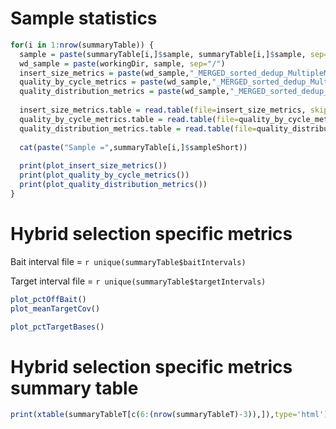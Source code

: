 Sample statistics
========================================================

```r
for(i in 1:nrow(summaryTable)) {
  sample = paste(summaryTable[i,]$sample, summaryTable[i,]$sample, sep="/")
  wd_sample = paste(workingDir, sample, sep="/")
  insert_size_metrics = paste(wd_sample,"_MERGED_sorted_dedup_MultipleMetrics.txt.insert_size_metrics", sep="")
  quality_by_cycle_metrics = paste(wd_sample,"_MERGED_sorted_dedup_MultipleMetrics.txt.quality_by_cycle_metrics", sep="")
  quality_distribution_metrics = paste(wd_sample,"_MERGED_sorted_dedup_MultipleMetrics.txt.quality_distribution_metrics", sep="")
  
  insert_size_metrics.table = read.table(file=insert_size_metrics, skip=10, head=TRUE)
  quality_by_cycle_metrics.table = read.table(file=quality_by_cycle_metrics, head=TRUE)
  quality_distribution_metrics.table = read.table(file=quality_distribution_metrics, head=TRUE)
  
  cat(paste("Sample =",summaryTable[i,]$sampleShort))
  
  print(plot_insert_size_metrics())
  print(plot_quality_by_cycle_metrics())
  print(plot_quality_distribution_metrics())
}
```

Hybrid selection specific metrics
========================================================
Bait interval file = `r unique(summaryTable$baitIntervals)`

Target interval file = `r unique(summaryTable$targetIntervals)`

```r
plot_pctOffBait()
plot_meanTargetCov()
```

```r
plot_pctTargetBases()
```

Hybrid selection specific metrics summary table
========================================================

```r
print(xtable(summaryTableT[c(6:(nrow(summaryTableT)-3)),]),type='html')
```